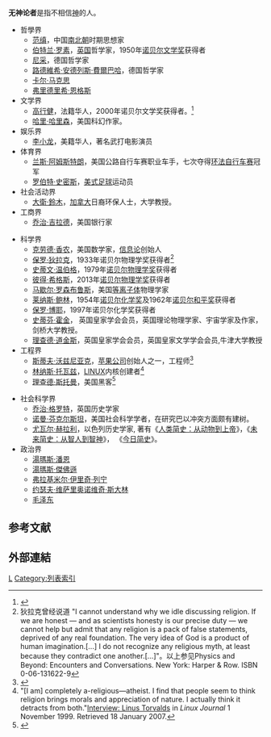 {{Atheism}}
{{Refimprove|time=2012-09-27T09:45:49+00:00 }}
'''无神论者'''是指不相信[[神|神]]的人。
* 哲學界
** [[范缜|范缜]]，中国[[南北朝|南北朝]]时期思想家
** [[伯特兰·罗素|伯特兰·罗素]]，[[英国|英国]]哲学家，1950年[[诺贝尔文学奖|诺贝尔文学奖]]获得者
** [[尼采|尼采]]，德国哲学家
** [[路德維希·安德列斯·費爾巴哈|路德維希·安德列斯·費爾巴哈]]，德国哲学家
** [[卡尔·马克思|卡尔·马克思]]
** [[弗里德里希·恩格斯|弗里德里希·恩格斯]]
* 文学界
** [[高行健|高行健]]，法籍华人，2000年诺贝尔文学奖获得者。<ref>{{Cite web |url=http://nobelprize.org/nobel_prizes/literature/laureates/2000/gao-lecture-e.html |title=Nobel Lecture by Gao Xingjian |access-date=2009-11-29 |archive-date=2017-12-22 |archive-url=https://web.archive.org/web/20171222162406/https://www.nobelprize.org/nobel_prizes/literature/laureates/2000/gao-lecture-e.html |dead-url=no }}</ref>
** [[哈里·哈里森|哈里·哈里森]]，美国科幻作家。
* 娱乐界
** [[李小龙|李小龙]]，美籍华人，著名武打电影演员
* 体育界
** [[兰斯·阿姆斯特朗|兰斯·阿姆斯特朗]]，美国公路自行车赛职业车手，七次夺得[[环法自行车赛|环法自行车赛]]冠军
** [[罗伯特·史密斯|罗伯特·史密斯]]，[[美式足球|美式足球]]运动员
* 社会活动界
** [[大衛·鈴木|大衛·鈴木]]，[[加拿大|加拿大]]日裔环保人士，大学教授。
* 工商界
** [[乔治·吉拉德|乔治·吉拉德]]，美国银行家

* 科学界
** [[克劳德·香农|克劳德·香农]]，美国数学家，[[信息论|信息论]]创始人
** [[保罗·狄拉克|保罗·狄拉克]]，1933年诺贝尔物理学奖获得者<ref> 狄拉克曾经说道 "I cannot understand why we idle discussing religion. If we are honest — and as scientists honesty is our precise duty — we cannot help but admit that any religion is a pack of false statements, deprived of any real foundation. The very idea of God is a product of human imagination.[...] I do not recognize any religious myth, at least because they contradict one another.[...]"。以上参见Physics and Beyond: Encounters and Conversations. New York: Harper & Row. ISBN 0-06-131622-9</ref>
** [[史蒂文·温伯格|史蒂文·温伯格]]，1979年[[诺贝尔物理学奖|诺贝尔物理学奖]]获得者
** [[彼得·希格斯|彼得·希格斯]]，2013年[[诺贝尔物理学奖|诺贝尔物理学奖]]获得者
** [[马歇尔·罗森布鲁斯|马歇尔·罗森布鲁斯]]，美国[[等离子体|等离子体]]物理学家
** [[莱纳斯·鲍林|莱纳斯·鲍林]]，1954年[[诺贝尔化学奖|诺贝尔化学奖]]及1962年[[诺贝尔和平奖|诺贝尔和平奖]]获得者
** [[保罗·博耶|保罗·博耶]]，1997年诺贝尔化学奖获得者
** [[史蒂芬·霍金|史蒂芬·霍金]]， 英国皇家学会会员，英国理论物理学家、宇宙学家及作家， 剑桥大学教授。
** [[理查德·道金斯|理查德·道金斯]]，英国皇家学会会员，英国皇家文学学会会员,牛津大学教授
* 工程界
** [[斯蒂夫·沃兹尼亚克|斯蒂夫·沃兹尼亚克]]，[[苹果公司|苹果公司]]创始人之一，工程师<ref name="Steve Wozniak">{{cite website |first=Steven |last=Wozniak |title=Letters – General Questions Answered |url=http://www.woz.org/letters/general/72.html |work=woz.org |accessdate=2007-09-26 |quote=... I am also atheist or agnostic (I don't even know the difference). I've never been to church and prefer to think for myself. I do believe that religions stand for good things, and that if you make irrational sacrifices for a religion, then everyone can tell that your religion is important to you and can trust that your most important inner faiths are strong. |archive-url=https://web.archive.org/web/20070916043452/http://www.woz.org/letters/general/72.html |archive-date=2007-09-16 |dead-url=yes }}</ref>
** [[林纳斯·托瓦兹|林纳斯·托瓦兹]]，[[LINUX|LINUX]]内核创建者<ref>"[I am] completely a-religious—atheist. I find that people seem to think religion brings morals and appreciation of nature. I actually think it detracts from both."[http://www.linuxjournal.com/node/3655/print Interview: Linus Torvalds] {{Wayback|url=http://www.linuxjournal.com/node/3655/print |date=20080604202541 }} in ''Linux Journal'' 1 November 1999. Retrieved 18 January 2007.</ref>
** [[理查德·斯托曼|理查德·斯托曼]]，美国黑客<ref>{{Cite web |url=http://www.stallman.org/extra/personal.html |title=Stallman's former personal ad |accessdate=2009-11-29 |archive-date=2016-04-01 |archive-url=https://web.archive.org/web/20160401154337/http://stallman.org/extra/personal.html |dead-url=yes }}</ref>

* 社会科学界
** [[乔治·格罗特|乔治·格罗特]]，英国历史学家
** [[诺曼·芬克尔斯坦|诺曼·芬克尔斯坦]]，美国社会科学学者，在研究巴以冲突方面颇有建树。 
** [[尤瓦尔·赫拉利|尤瓦尔·赫拉利]]，以色列历史学家, 著有《[[人类简史|人类简史：从动物到上帝]]》，《[[未来简史|未来简史：从智人到智神]]》， 《[[今日简史|今日简史]]》。
* 政治界
** [[湯瑪斯·潘恩|湯瑪斯·潘恩]]
** [[湯瑪斯·傑佛遜|湯瑪斯·傑佛遜]]
** [[弗拉基米尔·伊里奇·列宁|弗拉基米尔·伊里奇·列宁]]
** [[约瑟夫·维萨里奥诺维奇·斯大林|约瑟夫·维萨里奥诺维奇·斯大林]]
** [[毛泽东|毛泽东]]

== 参考文献 ==
{{reflist}}

==外部連結==
{{commonscat|Atheists}}

{{无宗教}}
[[Category:无神论|L]]
[[Category:列表索引|Category:列表索引]]